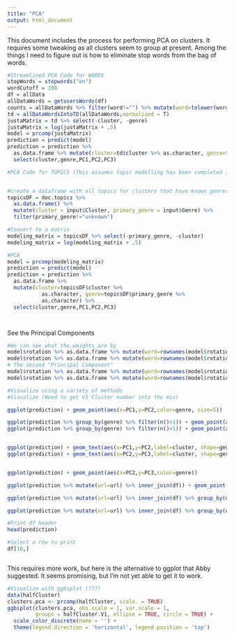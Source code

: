```yaml
---
title: "PCA"
output: html_document
---
```


This document includes the process for performing PCA on clusters. It requires some tweaking as all clusters seem to group at present. Among the things I need to figure out is how to eliminate stop words from the bag of words.

```r

#Streamlined PCA Code for WORDS
stopWords = stopwords("en")
wordCutoff = 100
df = allData
allDataWords = getusersWords(df)
counts = allDataWords %>% filter(word!="") %>% mutate(word=tolower(word)) %>% group_by(cluster,word,genre) %>% summarize(count=n()) %>% ungroup
td = allDataWordsIntoTD(allDataWords,normalized = T) 
justaMatrix = td %>% select(-cluster, -genre)
justaMatrix = log(justaMatrix + .5)
model = prcomp(justaMatrix)
prediction = predict(model)
prediction = prediction %>% 
  as.data.frame %>% mutate(cluster=td$cluster %>% as.character, genre=td$genre %>% as.character) %>% 
  select(cluster,genre,PC1,PC2,PC3)

#PCA Code for TOPICS (This assumes topic modelling has been completed in Topic Modelling Generic.r)


#Create a dataframe with all topics for clusters that have known genres
topicsDF = doc.topics %>% 
  as.data.frame() %>% 
  mutate(cluster = input$Cluster, primary_genre = input$Genre) %>% 
  filter(primary_genre!="unknown")

#Convert to a matrix
modeling_matrix = topicsDF %>% select(-primary_genre, -cluster)
modeling_matrix = log(modeling_matrix + .5)

#PCA
model = prcomp(modeling_matrix)
prediction = predict(model)
prediction = prediction %>% 
  as.data.frame %>% 
  mutate(cluster=topicsDF$cluster %>% 
           as.character, genre=topicsDF$primary_genre %>% 
           as.character) %>% 
  select(cluster,genre,PC1,PC2,PC3)




```

See the Principal Components

```r

#We can see what the weights are by 
model$rotation %>% as.data.frame %>% mutate(word=rownames(model$rotation)) %>% select(word,PC1) %>% arrange(-PC1) %>% head
model$rotation %>% as.data.frame %>% mutate(word=rownames(model$rotation)) %>% select(word,PC1) %>% arrange(PC1) %>% head
# The second "Principal Component"
model$rotation %>% as.data.frame %>% mutate(word=rownames(model$rotation)) %>% select(word,PC2) %>% arrange(-PC2) %>% head
model$rotation %>% as.data.frame %>% mutate(word=rownames(model$rotation)) %>% select(word,PC2) %>% arrange(PC2) %>% head

```




```r
#Visualize using a variety of methods
#Visualize (Need to get V1 Cluster number into the mix)

ggplot(prediction) + geom_point(aes(x=PC1,y=PC2,color=genre, size=5))

ggplot(prediction %>% group_by(genre) %>% filter(n()>1)) + geom_point(aes(x=PC1,y=PC2,color=genre, shape=genre))
ggplot(prediction %>% group_by(genre) %>% filter(n()>1)) + geom_point(aes(x=PC2,y=PC3,color=genre, shape=genre))


ggplot(prediction) + geom_text(aes(x=PC1,y=PC2,label=cluster, shape=genre, color=genre))
ggplot(prediction) + geom_text(aes(x=PC2,y=PC3,label=cluster, shape=genre, color=genre))


ggplot(prediction) + geom_point(aes(x=PC2,y=PC3,color=genre))

ggplot(prediction %>% mutate(url=url) %>% inner_join(df)) + geom_point(aes(x=PC2,y=PC3,shape=username,color=username,size=5))

ggplot(prediction %>% mutate(url=url) %>% inner_join(df) %>% group_by(username) %>% filter(n()>5)) + geom_text(aes(y=PC1,x=as.Date(Date),color=username,size=5,label=username))

ggplot(prediction %>% mutate(url=url) %>% inner_join(df) %>% group_by(username) %>% filter(n()>5)) + geom_text(aes(y=PC1,x=PC2,color=username,size=5,label=username))

#Print df header
head(prediction)

#Select a row to print
df[10,]



```

This requires more work, but here is the alternative to ggplot that Abby suggested. It seems promising, but I'm not yet able to get it to work.

```r

#Visualize with ggbiplot (???)
data(halfCluster)
clusters.pca <- prcomp(halfCluster, scale. = TRUE)
ggbiplot(clusters.pca, obs.scale = 1, var.scale = 1,
         groups = halfCluster.V1, ellipse = TRUE, circle = TRUE) +
  scale_color_discrete(name = '') +
  theme(legend.direction = 'horizontal', legend.position = 'top')


```

